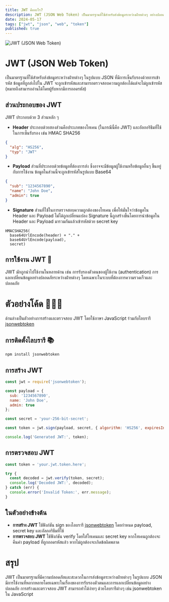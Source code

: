 ```yaml
---
title: JWT คืออะไร?
description: JWT (JSON Web Token) เป็นมาตรฐานที่ใช้สำหรับส่งข้อมูลระหว่างฝ่ายต่างๆ อย่างปลอดภัยในรูปแบบ JSON 
date: 2024-05-17
tags: ["jwt", "json", "web", "token"]
published: true
---
```


![JWT (JSON Web Token)](https://strapi-blog-cms-7x8xk.ondigitalocean.app/uploads/jwtio_json_web_token_92b612a850.svg)

# JWT (JSON Web Token)
เป็นมาตรฐานที่ใช้สำหรับส่งข้อมูลระหว่างฝ่ายต่างๆ ในรูปแบบ JSON ที่มีการเซ็นรับรองด้วยการเข้ารหัส ข้อมูลที่ถูกส่งไปใน JWT จะถูกเข้ารหัสและสามารถตรวจสอบความถูกต้องได้แต่จะไม่ถูกเข้ารหัส (หมายถึงสามารถอ่านได้โดยผู้รับหากมีการถอดรหัส)

## ส่วนประกอบของ JWT
JWT ประกอบด้วย 3 ส่วนหลัก ๆ

- **Header** ประกอบด้วยสองส่วนคือประเภทของโทเคน (ในกรณีนี้คือ JWT) และอัลกอริธึมที่ใช้ในการเซ็นรับรอง เช่น HMAC SHA256
```json
{
  "alg": "HS256",
  "typ": "JWT"
}
```

- **Payload** ส่วนที่ประกอบด้วยข้อมูลที่ต้องการส่ง ซึ่งอาจจะมีข้อมูลผู้ใช้งานหรือข้อมูลอื่นๆ ขึ้นอยู่กับการใช้งาน ข้อมูลในส่วนนี้จะถูกเข้ารหัสในรูปแบบ Base64
```json
{
  "sub": "1234567890",
  "name": "John Doe",
  "admin": true
}
```

- **Signature** ส่วนที่ใช้ในการตรวจสอบความถูกต้องของโทเคน เพื่อให้มั่นใจว่าข้อมูลใน Header และ Payload ไม่ได้ถูกเปลี่ยนแปลง Signature นี้ถูกสร้างขึ้นโดยการนำข้อมูลใน Header และ Payload มารวมกันแล้วเข้ารหัสด้วย secret key
```plaintext
HMACSHA256(
  base64UrlEncode(header) + "." +
  base64UrlEncode(payload),
  secret)
```

## การใช้งาน JWT 🤔
JWT มักถูกนำไปใช้งานในหลายด้าน เช่น การรับรองตัวตนของผู้ใช้งาน (authentication) การแลกเปลี่ยนข้อมูลอย่างปลอดภัยระหว่างฝ่ายต่างๆ โดยเฉพาะในระบบที่ต้องการความรวดเร็วและปลอดภัย

# ตัวอย่างโค้ด 👨🏻‍💻
ด้านล่างเป็นตัวอย่างการสร้างและตรวจสอบ JWT โดยใช้ภาษา JavaScript ร่วมกับไลบรารี [jsonwebtoken](https://www.npmjs.com/package/jsonwebtoken)

## การติดตั้งไลบรารี 📚
```bash
npm install jsonwebtoken
```
## การสร้าง JWT
```js showLineNumbers title="Generate JWT"
const jwt = require('jsonwebtoken');

const payload = {
  sub: '1234567890',
  name: 'John Doe',
  admin: true
};

const secret = 'your-256-bit-secret';

const token = jwt.sign(payload, secret, { algorithm: 'HS256', expiresIn: '1h' });

console.log('Generated JWT:', token);
```
## การตรวจสอบ JWT
```js showLineNumbers title="Verify JWT"
const token = 'your.jwt.token.here';

try {
  const decoded = jwt.verify(token, secret);
  console.log('Decoded JWT:', decoded);
} catch (err) {
  console.error('Invalid Token:', err.message);
}
```

## ในตัวอย่างข้างต้น
- **การสร้าง JWT** ใช้ฟังก์ชัน sign ของไลบรารี [jsonwebtoken](https://www.npmjs.com/package/jsonwebtoken) โดยกำหนด payload, secret key และอัลกอริธึมที่ใช้
- **การตรวจสอบ JWT** ใช้ฟังก์ชัน verify โดยใส่โทเคนและ secret key หากโทเคนถูกต้องจะคืนค่า payload ที่ถูกถอดรหัสแล้ว หากไม่ถูกต้องจะเกิดข้อผิดพลาด

# สรุป
JWT เป็นมาตรฐานที่มีความปลอดภัยและสะดวกในการส่งข้อมูลระหว่างฝ่ายต่างๆ ในรูปแบบ JSON มีการใช้งานที่หลากหลายโดยเฉพาะในเรื่องของการรับรองตัวตนและการแลกเปลี่ยนข้อมูลอย่างปลอดภัย การสร้างและตรวจสอบ JWT สามารถทำได้ง่ายๆ ด้วยไลบรารีต่างๆ เช่น jsonwebtoken ใน JavaScript